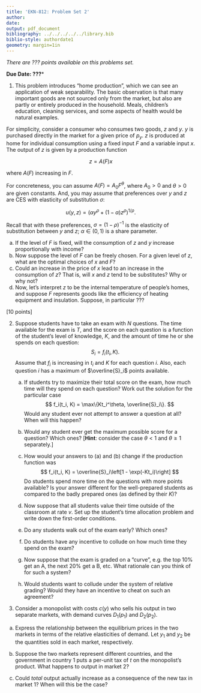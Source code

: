 ```yaml
---
title: 'EKN-812: Problem Set 2'
author:
date: 
output: pdf_document
bibliography: ../../../../../library.bib
biblio-style: authordate1
geometry: margin=1in
---
```


_There are ??? points available on this problems set._

**Due Date: ???***

1. This problem introduces "home production", which we can see an application of weak separability. The basic observation is that many important goods are not sourced only from the market, but also are partly or entirely produced in the household. Meals, children's education, cleaning services, and some aspects of health would be natural examples.

For simplicity, consider a consumer who consumes two goods, $z$ and $y$. $y$ is purchased directly in the market for a given price of $p_y$. $z$ is produced at home for individual consumption using a fixed input $F$ and a variable input $x$. The output of $z$ is given by a production function

$$
z = A(F)x
$$

where $A(F)$ increasing in $F$. 

For concreteness, you can assume $A(F) = A_0F^\theta$, where $A_0 > 0$ and $\theta > 0$ are given constants. And, you may assume that preferences over $y$ and $z$ are CES with elasticity of substitution $\sigma$:

$$
u(y,z) = \left(\alpha y^\rho + (1-\alpha) z^\rho\right)^{1/\rho}.
$$

Recall that with these preferences, $\sigma = (1-\rho)^{-1}$ is the elasticity of substitution between $y$ and $z$; $\alpha \in (0,1)$ is a share parameter.

(a) If the level of $F$ is fixed, will the consumption of $z$ and $y$ increase proportionally with income?
(b) Now suppose the level of $F$ can be freely chosen. For a given level of $z$, what are the optimal choices of $x$ and $F$?
(c) Could an increase in the price of $x$ lead to an increase in the consumption of $z$? That is, will $x$ and $z$ tend to be substitutes? Why or why not?
(d) Now, let's interpret $z$ to be the internal temperature of people's homes, and suppose $F$ represents goods like the efficiency of heating equipment and insulation. Suppose, in particular ??? 


\hfill [10 points]

2. Suppose students have to take an exam with $N$ questions. The time available for the exam is $T$, and the score on each question is a function of the student's level of knowledge, $K$, and the amount of time he or she spends on each question: 
$$
S_i = f_i(t_i, K).
$$
Assume that $f_i$ is increasing in $t_i$ and $K$ for each question $i$. Also, each question $i$ has a maximum of $\overline{S}_i$ points available. 

    (a) If students try to maximize their total score on the exam, how much time will they spend on each question? Work out the solution for the particular case 
    $$
    f_i(t_i, K) = \max\{Kt_i^\theta, \overline{S}_i\}.
    $$
    Would any student ever not attempt to answer a question at all? When will this happen?
    
    (b) Would any student ever get the maximum possible score for a question? Which ones? [**Hint**: consider the case $\theta < 1$ and $\theta \geq 1$ separately.]

    (c) How would your answers to (a) and (b) change if the production function was 
    $$
    f_i(t_i, K) = \overline{S}_i\left[1 - \exp(-Kt_i)\right]
    $$
    Do students spend more time on the questions with more points available? Is your answer different for the well-prepared students as compared to the badly prepared ones (as defined by their $K$)?

    (d) Now suppose that all students value their time outside of the classroom at rate $v$. Set up the student's time allocation problem and write down the first-order conditions.

    (e) Do any students walk out of the exam early? Which ones?

    (f) Do students have any incentive to collude on how much time they spend on the exam?

    (g) Now suppose that the exam is graded on a "curve", e.g. the top 10\% get an A, the next 20% get a B, etc. What rationale can you think of for such a system?
    
    (h) Would students want to collude under the system of relative grading? Would they have an incentive to cheat on such an agreement?

3. Consider a monopolist with costs $c(y)$ who sells his output in two separate markets, with demand curves $D_1(p_1)$ and $D_2(p_2)$. 

(a) Express the relationship between the equilibrium prices in the two markets in terms of the relative elasticities of demand. Let $y_1$ and $y_2$ be the quantities sold in each market, respectively.

(b) Suppose the two markets represent different countries, and the government in country 1 puts a per-unit tax of $t$ on the monopolist's product. What happens to output in market 2? 

(c) Could _total_ output actually increase as a consequence of the new tax in market 1? When will this be the case?
